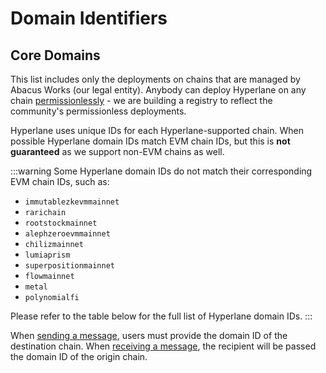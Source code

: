 

# Domain Identifiers

## Core Domains

This list includes only the deployments on chains that are managed by Abacus Works (our legal entity). Anybody can deploy Hyperlane on any chain [permissionlessly](../deploy-hyperlane.mdx) - we are building a registry to reflect the community's permissionless deployments.

Hyperlane uses unique IDs for each Hyperlane-supported chain. When possible Hyperlane domain IDs match EVM chain IDs, but this is **not guaranteed** as we support non-EVM chains as well.

:::warning
Some Hyperlane domain IDs do not match their corresponding EVM chain IDs, such as:
- `immutablezkevmmainnet`
- `rarichain`
- `rootstockmainnet`
- `alephzeroevmmainnet`
- `chilizmainnet`
- `lumiaprism`
- `superpositionmainnet`
- `flowmainnet`
- `metal`
- `polynomialfi`

Please refer to the table below for the full list of Hyperlane domain IDs.
:::

When [sending a message](../your-first-message.mdx), users must provide the domain ID of the destination chain. When [receiving a message](./messaging/receive.mdx), the recipient will be passed the domain ID of the origin chain.

<Tabs groupId="environment">
<TabItem value="mainnet" label="Mainnet">
<DomainsTable environment="mainnet"/>
</TabItem>
<TabItem value="testnet" label="Testnet">
<DomainsTable environment="testnet"/>
</TabItem>
</Tabs>
